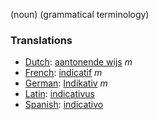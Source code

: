 (noun) (grammatical terminology)

===Translations===
*[[Dutch]]: [[aantonende wijs]] ''m''
*[[French]]: [[indicatif]] ''m''
*[[German]]: [[Indikativ]] ''m''	
*[[Latin]]: [[indicativus]]
*[[Spanish]]: [[indicativo]]